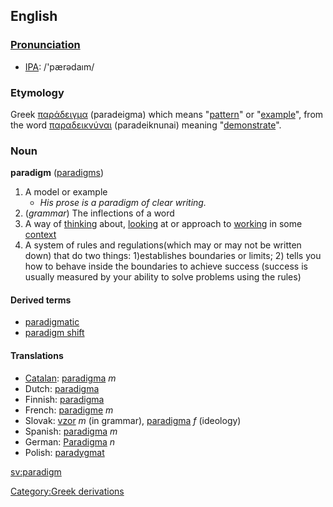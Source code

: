 {{wikipedia}}
==English==
===[[Pronunciation]]===
*[[w:International Phonetic Alphabet|IPA]]: /'pær&#477;da&#305;m/
===Etymology===
Greek [[παράδειγμα]] (paradeigma) which means "[[pattern]]" or "[[example]]", from the word [[παραδεικνύναι]] (paradeiknunai) meaning "[[demonstrate]]".

=== Noun ===
'''paradigm''' ([[paradigms]])

# A model or example
#* ''His prose is a paradigm of clear writing.''
# (''grammar'') The inflections of a word
# A way of [[think]]ing about, [[look]]ing at or approach to [[work]]ing in some [[context]]
# A system of rules and regulations(which may or may not be written down) that do two things: 1)establishes boundaries or limits; 2) tells you how to behave inside the boundaries to achieve success (success is usually measured by your ability to solve problems using the rules)

====Derived terms====
*[[paradigmatic]]
*[[paradigm shift]]

====Translations====
*[[Catalan]]: [[paradigma]] ''m''
*Dutch: [[paradigma]]
*Finnish: [[paradigma]]
*French: [[paradigme]] ''m''
*Slovak: [[vzor]] ''m'' (in grammar), [[paradigma]] ''f'' (ideology)
*Spanish: [[paradigma]] ''m''
*German: [[Paradigma]] ''n''
*Polish: [[paradygmat]]

[[sv:paradigm]]
[[Category:Greek derivations]]